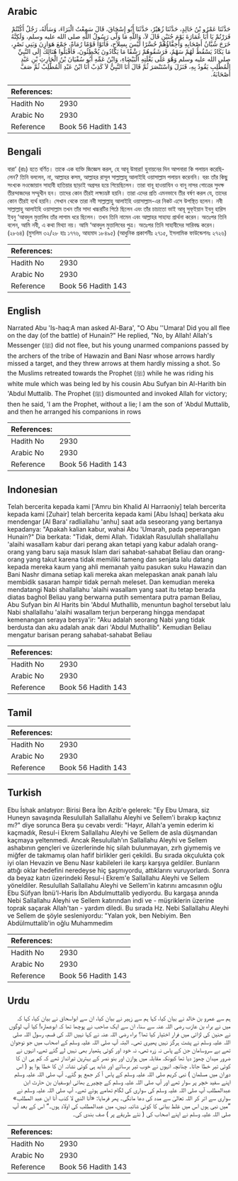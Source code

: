 ## Arabic


<div dir="rtl" lang="ar" style={{fontSize:'larger',backgroundColor:'#f8f9fa',padding:20}}>
حَدَّثَنَا عَمْرُو بْنُ خَالِدٍ، حَدَّثَنَا زُهَيْرٌ، حَدَّثَنَا أَبُو إِسْحَاقَ، قَالَ سَمِعْتُ الْبَرَاءَ، وَسَأَلَهُ، رَجُلٌ أَكُنْتُمْ فَرَرْتُمْ يَا أَبَا عُمَارَةَ يَوْمَ حُنَيْنٍ قَالَ لاَ، وَاللَّهِ مَا وَلَّى رَسُولُ اللَّهِ صلى الله عليه وسلم، وَلَكِنَّهُ خَرَجَ شُبَّانُ أَصْحَابِهِ وَأَخِفَّاؤُهُمْ حُسَّرًا لَيْسَ بِسِلاَحٍ، فَأَتَوْا قَوْمًا رُمَاةً، جَمْعَ هَوَازِنَ وَبَنِي نَصْرٍ، مَا يَكَادُ يَسْقُطُ لَهُمْ سَهْمٌ، فَرَشَقُوهُمْ رَشْقًا مَا يَكَادُونَ يُخْطِئُونَ، فَأَقْبَلُوا هُنَالِكَ إِلَى النَّبِيِّ صلى الله عليه وسلم وَهْوَ عَلَى بَغْلَتِهِ الْبَيْضَاءِ، وَابْنُ عَمِّهِ أَبُو سُفْيَانَ بْنُ الْحَارِثِ بْنِ عَبْدِ الْمُطَّلِبِ يَقُودُ بِهِ، فَنَزَلَ وَاسْتَنْصَرَ ثُمَّ قَالَ أَنَا النَّبِيُّ لاَ كَذِبْ أَنَا ابْنُ عَبْدِ الْمُطَّلِبْ ثُمَّ صَفَّ أَصْحَابَهُ‏.‏
</div>
<div style={{backgroundColor:'#f8f9fa',padding:20, marginBottom: 10}}><table> <thead> <tr> <th>References:</th> <th></th> </tr> </thead> <tbody><tr><td>Hadith No</td><td>2930</td></tr><tr><td>Arabic No</td><td>2930</td></tr><tr><td>Reference</td><td>Book 56 Hadith 143</td></tr></tbody></table></div>

## Bengali


<div dir="ltr" lang="bn" style={{fontSize:'larger',backgroundColor:'#f8f9fa',padding:20}}>
বারা’ (রাঃ) হতে বর্ণিত। তাকে এক ব্যক্তি জিজ্ঞেস করল, হে আবূ উমারা! হুনায়নের দিন আপনারা কি পলায়ন করেছিলেন? তিনি বললেন, না, আল্লাহর কসম, আল্লাহর রাসূল সাল্লাল্লাহু আলাইহি ওয়াসাল্লাম পলায়ন করেননি। বরং তাঁর কিছু সংখ্যক নওজোয়ান সাহাবী হাতিয়ার ছাড়াই অগ্রসর হয়ে গিয়েছিলেন। তারা বানূ হাওয়াযিন ও বানূ নাসর গোত্রের সুদক্ষ তীরন্দাজদের সম্মুখীন হন। তাদের কোন তীরই লক্ষ্যভ্রষ্ট হয়নি। তারা এদের প্রতি এমনভাবে তীর বর্ষণ করল যে, তাদের কোন তীরই ব্যর্থ হয়নি। সেখান থেকে তারা নবী সাল্লাল্লাহু আলাইহি ওয়াসাল্লাম-এর নিকট এসে উপস্থিত হলেন। নবী সাল্লাল্লাহু আলাইহি ওয়াসাল্লাম তখন তাঁর সাদা খচ্চরটির পিঠে ছিলেন এবং তাঁর চাচাতো ভাই আবূ সুফ্ইয়ান ইবনু হারিস ইবনু ‘আবদুল মুত্তালিব তাঁর লাগাম ধরে ছিলেন। তখন তিনি নামেন এবং আল্লাহর সাহায্য প্রার্থনা করেন। অতঃপর তিনি বলেন, আমি নবী, এ কথা মিথ্যা নয়। আমি ‘আবদুল মুত্তালিবের পুত্র। অতঃপর তিনি সাহাবীদের সারিবদ্ধ করেন। (২৮৬৪) (মুসলিম ৩২/২৮ হাঃ ১৭৭৬, আহমাদ ১৮৪৯৫) (আধুনিক প্রকাশনীঃ ২৭১৫, ইসলামিক ফাউন্ডেশনঃ ২৭২৬)
</div>
<div style={{backgroundColor:'#f8f9fa',padding:20, marginBottom: 10}}><table> <thead> <tr> <th>References:</th> <th></th> </tr> </thead> <tbody><tr><td>Hadith No</td><td>2930</td></tr><tr><td>Arabic No</td><td>2930</td></tr><tr><td>Reference</td><td>Book 56 Hadith 143</td></tr></tbody></table></div>

## English


<div dir="ltr" lang="en" style={{fontSize:'larger',backgroundColor:'#f8f9fa',padding:20}}>
Narrated Abu 'Is-haq:A man asked Al-Bara', "O Abu ''Umara! Did you all flee on the day (of the battle) of Hunain?" He replied, "No, by Allah! Allah's Messenger (ﷺ) did not flee, but his young unarmed companions passed by the archers of the tribe of Hawazin and Bani Nasr whose arrows hardly missed a target, and they threw arrows at them hardly missing a shot. So the Muslims retreated towards the Prophet (ﷺ) while he was riding his white mule which was being led by his cousin Abu Sufyan bin Al-Harith bin 'Abdul Muttalib. The Prophet (ﷺ) dismounted and invoked Allah for victory; then he said, 'I am the Prophet, without a lie; I am the son of 'Abdul Muttalib, and then he arranged his companions in rows
</div>
<div style={{backgroundColor:'#f8f9fa',padding:20, marginBottom: 10}}><table> <thead> <tr> <th>References:</th> <th></th> </tr> </thead> <tbody><tr><td>Hadith No</td><td>2930</td></tr><tr><td>Arabic No</td><td>2930</td></tr><tr><td>Reference</td><td>Book 56 Hadith 143</td></tr></tbody></table></div>

## Indonesian


<div dir="ltr" lang="id" style={{fontSize:'larger',backgroundColor:'#f8f9fa',padding:20}}>
Telah bercerita kepada kami ['Amru bin Khalid Al Harraoniy] telah bercerita kepada kami [Zuhair] telah bercerita kepada kami [Abu Ishaq] berkata aku mendengar [Al Bara' radliallahu 'anhu] saat ada seseorang yang bertanya kepadanya: "Apakah kalian kabur, wahai Abu 'Umarah, pada peperangan Hunain?" Dia berkata: "Tidak, demi Allah. Tidaklah Rasulullah shallallahu 'alaihi wasallam kabur dari perang akan tetapi yang kabur adalah orang-orang yang baru saja masuk Islam dari sahabat-sahabat Beliau dan orang-orang yang takut karena tidak memiliki tameng dan senjata lalu datang kepada mereka kaum yang ahli memanah yaitu pasukan suku Hawazin dan Bani Nashr dimana setiap kali mereka akan melepaskan anak panah lalu membidik sasaran hampir tidak pernah meleset. Dan kemudian mereka mendatangi Nabi shallallahu 'alaihi wasallam yang saat itu tetap berada diatas baghol Beliau yang berwarna putih sementara putra paman Beliau, Abu Sufyan bin Al Harits bin 'Abdul Muthallib, menuntun baghol tersebut lalu Nabi shallallahu 'alaihi wasallam terjun berperang hingga mendapat kemenangan seraya bersya'ir: "Aku adalah seorang Nabi yang tidak berdusta dan aku adalah anak dari 'Abdul Muthallib". Kemudian Beliau mengatur barisan perang sahabat-sahabat Beliau
</div>
<div style={{backgroundColor:'#f8f9fa',padding:20, marginBottom: 10}}><table> <thead> <tr> <th>References:</th> <th></th> </tr> </thead> <tbody><tr><td>Hadith No</td><td>2930</td></tr><tr><td>Arabic No</td><td>2930</td></tr><tr><td>Reference</td><td>Book 56 Hadith 143</td></tr></tbody></table></div>

## Tamil


<div dir="ltr" lang="ta" style={{fontSize:'larger',backgroundColor:'#f8f9fa',padding:20}}>

</div>
<div style={{backgroundColor:'#f8f9fa',padding:20, marginBottom: 10}}><table> <thead> <tr> <th>References:</th> <th></th> </tr> </thead> <tbody><tr><td>Hadith No</td><td>2930</td></tr><tr><td>Arabic No</td><td>2930</td></tr><tr><td>Reference</td><td>Book 56 Hadith 143</td></tr></tbody></table></div>

## Turkish


<div dir="ltr" lang="tr" style={{fontSize:'larger',backgroundColor:'#f8f9fa',padding:20}}>
Ebu İshak anlatıyor: Birisi Bera İbn Azib'e gelerek: "Ey Ebu Umara, siz Huneyn savaşında Resulullah Sallallahu Aleyhi ve Sellem'i bırakıp kaçtınız mı?" diye sorunca Bera şu cevabı verdi: "Hayır, Allah'a yemin ederim ki kaçmadık, Resul-i Ekrem Sallallahu Aleyhi ve Sellem de asla düşmandan kaçmaya yeltenmedi. Ancak Resulullah'ın Sallallahu Aleyhi ve Sellem ashabının gençleri ve üzerlerinde hiç silah bulunmayan, zırh giymemiş ve miğfer de takmamış olan hafif birlikler geri çekildi. Bu sırada okçulukta çok iyi olan Hevazin ve Benu Nasr kabileleri ile karşı karşıya geldiler. Bunların attığı oklar hedefini neredeyse hiç şaşmıyordu, attıklarını vuruyorlardı. Sonra da beyaz katırı üzerindeki Resul-i Ekrem'e Sallallahu Aleyhi ve Sellem yöneldiler. Resulullah Sallallahu Aleyhi ve Sellem'in katırını amcasının oğlu Ebu Süfyan İbnü'l-Haris İbn Abdulmuttalib yediyordu. Bu kargaşa anında Nebi Sallallahu Aleyhi ve Sellem katırından indi ve - müşriklerin üzerine toprak saçarak Allah'tan - yardım diledi. Bu sırada Hz. Nebi Sallallahu Aleyhi ve Sellem de şöyle sesleniyordu: "Yalan yok, ben Nebiyim. Ben Abdülmuttalib'in oğlu Muhammedim
</div>
<div style={{backgroundColor:'#f8f9fa',padding:20, marginBottom: 10}}><table> <thead> <tr> <th>References:</th> <th></th> </tr> </thead> <tbody><tr><td>Hadith No</td><td>2930</td></tr><tr><td>Arabic No</td><td>2930</td></tr><tr><td>Reference</td><td>Book 56 Hadith 143</td></tr></tbody></table></div>

## Urdu


<div dir="rtl" lang="ur" style={{fontSize:'larger',backgroundColor:'#f8f9fa',padding:20}}>
ہم سے عمرو بن خالد نے بیان کیا، کہا ہم سے زہیر نے بیان کیا، ان سے ابواسحاق نے بیان کیا، کہا کہ میں نے براء بن عازب رضی اللہ عنہ سے سنا، ان سے ایک صاحب نے پوچھا تھا کہ ابوعمارہ! کیا آپ لوگوں نے حنین کی لڑائی میں فرار اختیار کیا تھا؟ براء رضی اللہ عنہ نے کہا نہیں اللہ کی قسم، رسول اللہ صلی اللہ علیہ وسلم نے پشت ہرگز نہیں پھیری تھی۔ البتہ آپ صلی اللہ علیہ وسلم کے اصحاب میں جو نوجوان تھے بے سروسامان جن کے پاس نہ زرہ تھی، نہ خود اور کوئی ہتھیار بھی نہیں لے گئے تھے، انہوں نے ضرور میدان چھوڑ دیا تھا کیونکہ مقابلہ میں ہوازن اور بنو نصر کے بہترین تیرانداز تھے کہ کم ہی ان کا کوئی تیر خطا جاتا۔ چنانچہ انہوں نے خوب تیر برسائے اور شاید ہی کوئی نشانہ ان کا خطا ہوا ہو ( اس دوران میں مسلمان ) نبی کریم صلی اللہ علیہ وسلم کے پاس آ کر جمع ہو گئے۔ آپ صلی اللہ علیہ وسلم اپنے سفید خچر پر سوار تھے اور آپ صلی اللہ علیہ وسلم کے چچیرے بھائی ابوسفیان بن حارث ابن عبدالمطلب آپ صلی اللہ علیہ وسلم کی سواری کی لگام تھامے ہوئے تھے۔ آپ صلی اللہ علیہ وسلم نے سواری سے اتر کر اللہ تعالیٰ سے مدد کی دعا مانگی۔ پھر فرمایا: «أنا النبي لا كذب أنا ابن عبد المطلب» ”میں نبی ہوں اس میں غلط بیانی کا کوئی شائبہ نہیں، میں عبدالمطلب کی اولاد ہوں۔“ اس کے بعد آپ صلی اللہ علیہ وسلم نے اپنے اصحاب کی ( نئے طریقے پر ) صف بندی کی۔
</div>
<div style={{backgroundColor:'#f8f9fa',padding:20, marginBottom: 10}}><table> <thead> <tr> <th>References:</th> <th></th> </tr> </thead> <tbody><tr><td>Hadith No</td><td>2930</td></tr><tr><td>Arabic No</td><td>2930</td></tr><tr><td>Reference</td><td>Book 56 Hadith 143</td></tr></tbody></table></div>